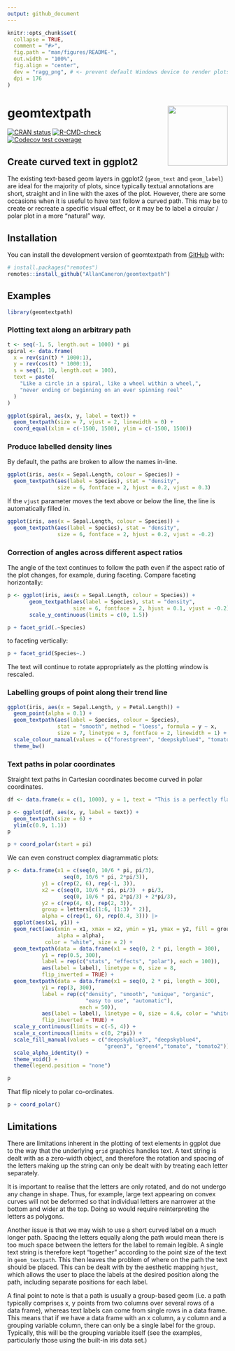 ```yaml
---
output: github_document
---
```


<!-- README.md is generated from README.Rmd. Please edit that file -->

```r
knitr::opts_chunk$set(
  collapse = TRUE,
  comment = "#>",
  fig.path = "man/figures/README-",
  out.width = "100%",
  fig.align = "center",
  dev = "ragg_png", # <- prevent default Windows device to render plots
  dpi = 176
)
```

# geomtextpath <img src='man/figures/logo.png' align="right" height="137" />

<!-- badges: start -->
[![CRAN status](https://www.r-pkg.org/badges/version/geomtextpath)](https://CRAN.R-project.org/package=geomtextpath)
[![R-CMD-check](https://github.com/AllanCameron/geomtextpath/workflows/R-CMD-check/badge.svg)](https://github.com/AllanCameron/geomtextpath/actions)
[![Codecov test coverage](https://codecov.io/gh/AllanCameron/geomtextpath/branch/main/graph/badge.svg)](https://codecov.io/gh/AllanCameron/geomtextpath?branch=main)
<!-- badges: end -->

## Create curved text in ggplot2

The existing text-based geom layers in ggplot2 (`geom_text` and `geom_label`) are ideal for the majority of plots, since typically textual annotations are short, straight and in line with the axes of the plot. However, there are some occasions when it is useful to have text follow a curved path. This may be to create or recreate a specific visual effect, or it may be to label a circular / polar plot in a more "natural" way.

## Installation

You can install the development version of geomtextpath from [GitHub](https://github.com/) with:

``` r
# install.packages("remotes")
remotes::install_github("AllanCameron/geomtextpath")
```
## Examples

```r
library(geomtextpath)
```

### Plotting text along an arbitrary path

```r
t <- seq(-1, 5, length.out = 1000) * pi
spiral <- data.frame(
  x = rev(sin(t) * 1000:1),
  y = rev(cos(t) * 1000:1),
  s = seq(1, 10, length.out = 100),
  text = paste(
    "Like a circle in a spiral, like a wheel within a wheel,",
    "never ending or beginning on an ever spinning reel"
  )
)

ggplot(spiral, aes(x, y, label = text)) +
  geom_textpath(size = 7, vjust = 2, linewidth = 0) +
  coord_equal(xlim = c(-1500, 1500), ylim = c(-1500, 1500))
```

### Produce labelled density lines

By default, the paths are broken to allow the names in-line.

```r
ggplot(iris, aes(x = Sepal.Length, colour = Species)) +
  geom_textpath(aes(label = Species), stat = "density",
                size = 6, fontface = 2, hjust = 0.2, vjust = 0.3)
```

If the `vjust`  parameter moves the text above or below the line, the line is automatically filled in.

```r
ggplot(iris, aes(x = Sepal.Length, colour = Species)) +
  geom_textpath(aes(label = Species), stat = "density",
                size = 6, fontface = 2, hjust = 0.2, vjust = -0.2)
```

### Correction of angles across different aspect ratios

The angle of the text continues to follow the path even if the aspect ratio of the plot changes, for example, during faceting. Compare faceting horizontally:
```r
p <- ggplot(iris, aes(x = Sepal.Length, colour = Species)) +
       geom_textpath(aes(label = Species), stat = "density",
                     size = 6, fontface = 2, hjust = 0.1, vjust = -0.2) +
       scale_y_continuous(limits = c(0, 1.5))

p + facet_grid(.~Species)
```

to faceting vertically:
```r
p + facet_grid(Species~.)
```

The text will continue to rotate appropriately as the plotting window is rescaled.

### Labelling groups of point along their trend line

```r
ggplot(iris, aes(x = Sepal.Length, y = Petal.Length)) +
  geom_point(alpha = 0.1) +
  geom_textpath(aes(label = Species, colour = Species),
                stat = "smooth", method = "loess", formula = y ~ x,
                size = 7, linetype = 3, fontface = 2, linewidth = 1) +
  scale_colour_manual(values = c("forestgreen", "deepskyblue4", "tomato4")) +
  theme_bw()
```



### Text paths in polar coordinates

Straight text paths in Cartesian coordinates become curved in polar coordinates.

```r
df <- data.frame(x = c(1, 1000), y = 1, text = "This is a perfectly flat label")

p <- ggplot(df, aes(x, y, label = text)) +
  geom_textpath(size = 6) +
  ylim(c(0.9, 1.1))
p
```

```r
p + coord_polar(start = pi)
```

We can even construct complex diagrammatic plots:

```r
p <- data.frame(x1 = c(seq(0, 10/6 * pi, pi/3),
                  seq(0, 10/6 * pi, 2*pi/3)),
           y1 = c(rep(2, 6), rep(-1, 3)),
           x2 = c(seq(0, 10/6 * pi, pi/3)  + pi/3,
                  seq(0, 10/6 * pi, 2*pi/3) + 2*pi/3),
           y2 = c(rep(4, 6), rep(2, 3)),
           group = letters[c(1:6, (1:3) * 2)],
           alpha = c(rep(1, 6), rep(0.4, 3))) |>
  ggplot(aes(x1, y1)) +
  geom_rect(aes(xmin = x1, xmax = x2, ymin = y1, ymax = y2, fill = group,
                alpha = alpha),
            color = "white", size = 2) +
  geom_textpath(data = data.frame(x1 = seq(0, 2 * pi, length = 300),
           y1 = rep(0.5, 300),
           label = rep(c("stats", "effects", "polar"), each = 100)),
           aes(label = label), linetype = 0, size = 8,
           flip_inverted = TRUE) +
  geom_textpath(data = data.frame(x1 = seq(0, 2 * pi, length = 300),
           y1 = rep(3, 300),
           label = rep(c("density", "smooth", "unique", "organic",
                         "easy to use", "automatic"), 
                       each = 50)),
           aes(label = label), linetype = 0, size = 4.6, color = "white",
           flip_inverted = TRUE) +
  scale_y_continuous(limits = c(-5, 4)) +
  scale_x_continuous(limits = c(0, 2*pi)) +
  scale_fill_manual(values = c("deepskyblue3", "deepskyblue4",
                               "green3", "green4","tomato", "tomato2")) +
  scale_alpha_identity() +
  theme_void() +
  theme(legend.position = "none") 

p
```

That flip nicely to polar co-ordinates.

```r

p + coord_polar()

```

## Limitations

There are limitations inherent in the plotting of text elements in ggplot due to the way that the underlying `grid` graphics handles text. A text string is dealt with as a zero-width object, and therefore the rotation and spacing of the letters making up the string can only be dealt with by treating each letter separately. 

It is important to realise that the letters are only rotated, and do not undergo any change in shape. Thus, for example, large text appearing on convex curves will not be deformed so that individual letters are narrower at the bottom and wider at the top. Doing so would require reinterpreting the letters as polygons.

Another issue is that we may wish to use a short curved label on a much longer path. Spacing the letters equally along the path would mean there is too much space between the letters for the label to remain legible. A single text string is therefore kept "together" according to the point size of the text in `geom_textpath`. This then leaves the problem of where on the path the text should be placed. This can be dealt with by the aesthetic mapping `hjust`, which allows the user to place the labels at the desired position along the path, including separate positions for each label.

A final point to note is that a path is usually a group-based geom (i.e. a path typically comprises x, y points from two columns over several rows of a data frame), whereas text labels can come from single rows in a data frame. This means that if we have a data frame with an x column, a y column and a grouping variable column, there can only be a single label for the group. Typically, this will be the grouping variable itself (see the examples, particularly those using the built-in iris data set.)
